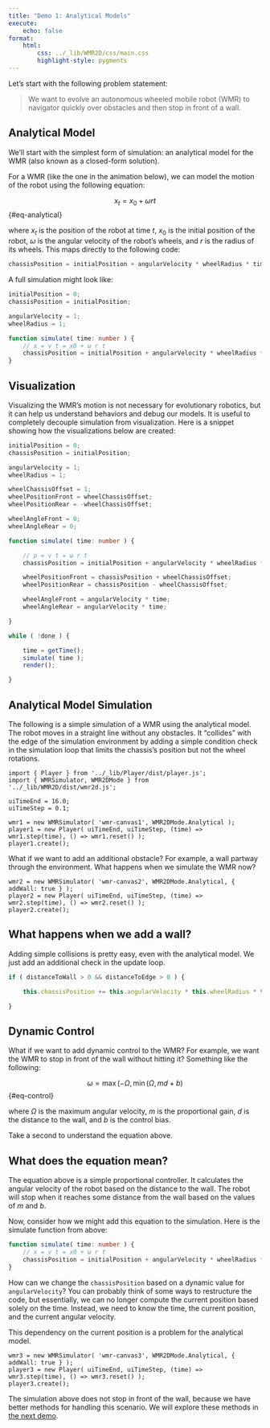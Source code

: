 ```yaml
---
title: "Demo 1: Analytical Models"
execute:
    echo: false
format:
    html:
        css: ../_lib/WMR2D/css/main.css
        highlight-style: pygments
---
```


Let's start with the following problem statement:

> We want to evolve an autonomous wheeled mobile robot (WMR) to navigator quickly over obstacles and then stop in front of a wall.

## Analytical Model

We'll start with the simplest form of simulation: an analytical model for the WMR (also known as a closed-form solution).

For a WMR (like the one in the animation below), we can model the motion of the robot using the following equation:

$$
x_t = x_0 + \omega r t
$$ {#eq-analytical}

where $x_t$ is the position of the robot at time $t$, $x_0$ is the initial position of the robot, $\omega$ is the angular velocity of the robot's wheels, and $r$ is the radius of its wheels. This maps directly to the following code:

```typescript
chassisPosition = initialPosition + angularVelocity * wheelRadius * time;
```

A full simulation might look like:

```typescript
initialPosition = 0;
chassisPosition = initialPosition;

angularVelocity = 1;
wheelRadius = 1;

function simulate( time: number ) {
    // x = v t = x0 + ω r t
    chassisPosition = initialPosition + angularVelocity * wheelRadius * time;
}
```

## Visualization

Visualizing the WMR's motion is not necessary for evolutionary robotics, but it can help us understand behaviors and debug our models. It is useful to completely decouple simulation from visualization. Here is a snippet showing how the visualizations below are created:

```typescript
initialPosition = 0;
chassisPosition = initialPosition;

angularVelocity = 1;
wheelRadius = 1;

wheelChassisOffset = 1;
wheelPositionFront = wheelChassisOffset;
wheelPositionRear = -wheelChassisOffset;

wheelAngleFront = 0;
wheelAngleRear = 0;

function simulate( time: number ) {

    // p = v t = ω r t
    chassisPosition = initialPosition + angularVelocity * wheelRadius * time;

    wheelPositionFront = chassisPosition + wheelChassisOffset;
    wheelPositionRear = chassisPosition - wheelChassisOffset;

    wheelAngleFront = angularVelocity * time;
    wheelAngleRear = angularVelocity * time;

}

while ( !done ) {

    time = getTime();
    simulate( time );
    render();

}
```


## Analytical Model Simulation

The following is a simple simulation of a WMR using the analytical model. The robot moves in a straight line without any obstacles. It "collides" with the edge of the simulation environment by adding a simple condition check in the simulation loop that limits the chassis's position but not the wheel rotations.

```{=html}
<div>
    <canvas id="wmr-canvas1"></canvas>
</div>
```

```ojs
import { Player } from '../_lib/Player/dist/player.js';
import { WMRSimulator, WMR2DMode } from  '../_lib/WMR2D/dist/wmr2d.js';

uiTimeEnd = 16.0;
uiTimeStep = 0.1;

wmr1 = new WMRSimulator( 'wmr-canvas1', WMR2DMode.Analytical );
player1 = new Player( uiTimeEnd, uiTimeStep, (time) => wmr1.step(time), () => wmr1.reset() );
player1.create();
```

What if we want to add an additional obstacle? For example, a wall partway through the environment. What happens when we simulate the WMR now?

```{=html}
<div>
    <canvas id="wmr-canvas2"></canvas>
</div>
```

```ojs
wmr2 = new WMRSimulator( 'wmr-canvas2', WMR2DMode.Analytical, { addWall: true } );
player2 = new Player( uiTimeEnd, uiTimeStep, (time) => wmr2.step(time), () => wmr2.reset() );
player2.create();
```

::: {.callout-note collapse="true"}
## What happens when we add a wall?

Adding simple collisions is pretty easy, even with the analytical model. We just add an additional check in the update loop.

```typescript
if ( distanceToWall > 0 && distanceToEdge > 0 ) {

    this.chassisPosition += this.angularVelocity * this.wheelRadius * this.timeStep;

}
```

:::

## Dynamic Control

What if we want to add dynamic control to the WMR? For example, we want the WMR to stop in front of the wall without hitting it? Something like the following:

$$
\omega = \max( -\Omega, \min( \Omega, m d + b)
$$ {#eq-control}

where $\Omega$ is the maximum angular velocity, $m$ is the proportional gain, $d$ is the distance to the wall, and $b$ is the control bias.

Take a second to understand the equation above.

::: {.callout-note collapse="true"}
## What does the equation mean?

The equation above is a simple proportional controller. It calculates the angular velocity of the robot based on the distance to the wall. The robot will stop when it reaches some distance from the wall based on the values of $m$ and $b$.

:::

Now, consider how we might add this equation to the simulation. Here is the simulate function from above:

```typescript
function simulate( time: number ) {
    // x = v t = x0 + ω r t
    chassisPosition = initialPosition + angularVelocity * wheelRadius * time;
}
```

How can we change the `chassisPosition` based on a dynamic value for `angularVelocity`? You can probably think of some ways to restructure the code, but essentially, we can no longer compute the current position based solely on the time. Instead, we need to know the time, the current position, and the current angular velocity.

This dependency on the current position is a problem for the analytical model.

```{=html}
<div>
    <canvas id="wmr-canvas3"></canvas>
</div>
```

```ojs
wmr3 = new WMRSimulator( 'wmr-canvas3', WMR2DMode.Analytical, { addWall: true } );
player3 = new Player( uiTimeEnd, uiTimeStep, (time) => wmr3.step(time), () => wmr3.reset() );
player3.create();
```

The simulation above does not stop in front of the wall, because we have better methods for handling this scenario. We will explore these methods in [the next demo](2-numerical.qmd).
